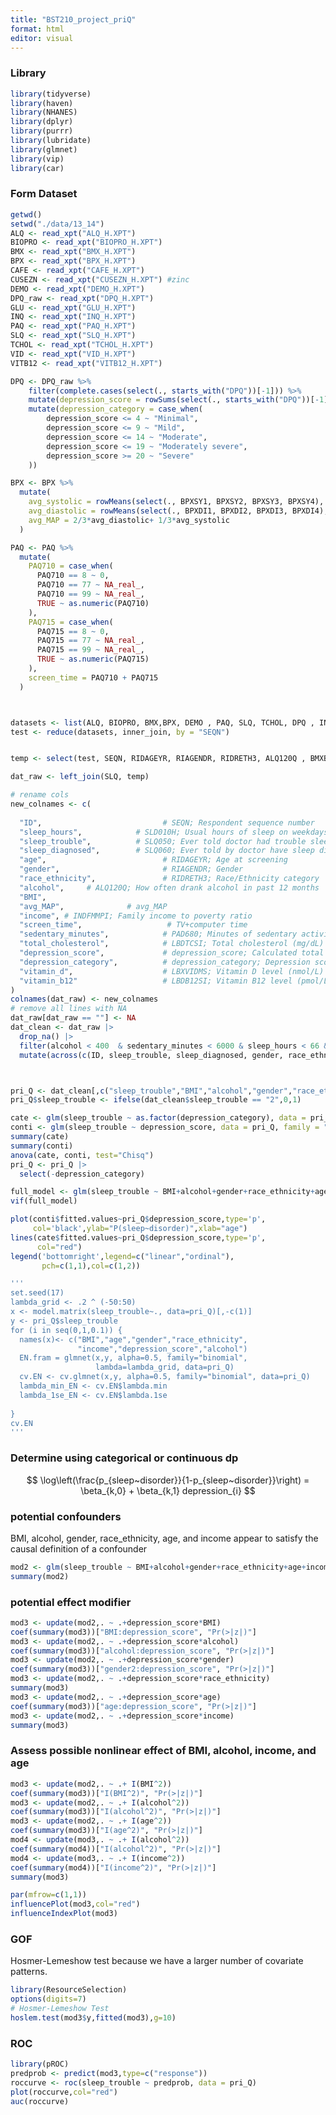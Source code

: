```yaml
---
title: "BST210_project_priQ"
format: html
editor: visual
---
```


### Library

```r
library(tidyverse)   
library(haven)      
library(NHANES)     
library(dplyr)  
library(purrr)
library(lubridate)
library(glmnet)
library(vip)
library(car)
```

### Form Dataset

```r

getwd()
setwd("./data/13_14")
ALQ <- read_xpt("ALQ_H.XPT")
BIOPRO <- read_xpt("BIOPRO_H.XPT")
BMX <- read_xpt("BMX_H.XPT")
BPX <- read_xpt("BPX_H.XPT")
CAFE <- read_xpt("CAFE_H.XPT")
CUSEZN <- read_xpt("CUSEZN_H.XPT") #zinc
DEMO <- read_xpt("DEMO_H.XPT")
DPQ_raw <- read_xpt("DPQ_H.XPT")
GLU <- read_xpt("GLU_H.XPT")
INQ <- read_xpt("INQ_H.XPT")
PAQ <- read_xpt("PAQ_H.XPT")
SLQ <- read_xpt("SLQ_H.XPT")
TCHOL <- read_xpt("TCHOL_H.XPT")
VID <- read_xpt("VID_H.XPT")
VITB12 <- read_xpt("VITB12_H.XPT")

DPQ <- DPQ_raw %>%
    filter(complete.cases(select(., starts_with("DPQ"))[-1])) %>%
    mutate(depression_score = rowSums(select(., starts_with("DPQ"))[-1])) %>%
    mutate(depression_category = case_when(
        depression_score <= 4 ~ "Minimal",
        depression_score <= 9 ~ "Mild",
        depression_score <= 14 ~ "Moderate",
        depression_score <= 19 ~ "Moderately severe",
        depression_score >= 20 ~ "Severe"
    ))

BPX <- BPX %>%
  mutate(
    avg_systolic = rowMeans(select(., BPXSY1, BPXSY2, BPXSY3, BPXSY4), na.rm = TRUE),
    avg_diastolic = rowMeans(select(., BPXDI1, BPXDI2, BPXDI3, BPXDI4), na.rm = TRUE),
    avg_MAP = 2/3*avg_diastolic+ 1/3*avg_systolic
  )

PAQ <- PAQ %>%
  mutate(
    PAQ710 = case_when(
      PAQ710 == 8 ~ 0,
      PAQ710 == 77 ~ NA_real_,
      PAQ710 == 99 ~ NA_real_,
      TRUE ~ as.numeric(PAQ710)
    ),
    PAQ715 = case_when(
      PAQ715 == 8 ~ 0,
      PAQ715 == 77 ~ NA_real_,
      PAQ715 == 99 ~ NA_real_,
      TRUE ~ as.numeric(PAQ715)
    ),
    screen_time = PAQ710 + PAQ715
  )



datasets <- list(ALQ, BIOPRO, BMX,BPX, DEMO , PAQ, SLQ, TCHOL, DPQ , INQ, VID, VITB12)
test <- reduce(datasets, inner_join, by = "SEQN")  


temp <- select(test, SEQN, RIDAGEYR, RIAGENDR, RIDRETH3, ALQ120Q , BMXBMI, avg_MAP,INDFMMPI, screen_time ,PAD680 ,LBDTCSI, SLD010H ,SLQ050, SLQ060, depression_score, depression_category, LBXVIDMS, LBDB12SI)

dat_raw <- left_join(SLQ, temp)

# rename cols
new_colnames <- c(
  
  "ID",                           # SEQN; Respondent sequence number
  "sleep_hours",            # SLD010H; Usual hours of sleep on weekdays
  "sleep_trouble",          # SLQ050; Ever told doctor had trouble sleeping?
  "sleep_diagnosed",        # SLQ060; Ever told by doctor have sleep disorder?
  "age",                          # RIDAGEYR; Age at screening
  "gender",                       # RIAGENDR; Gender
  "race_ethnicity",               # RIDRETH3; Race/Ethnicity category
  "alcohol",     # ALQ120Q; How often drank alcohol in past 12 months
  "BMI",
  "avg_MAP",              # avg_MAP
  "income", # INDFMMPI; Family income to poverty ratio
  "screen_time",                   # TV+computer time
  "sedentary_minutes",            # PAD680; Minutes of sedentary activity
  "total_cholesterol",            # LBDTCSI; Total cholesterol (mg/dL)
  "depression_score",             # depression_score; Calculated total depression score
  "depression_category",          # depression_category; Depression score category
  "vitamin_d",                    # LBXVIDMS; Vitamin D level (nmol/L)
  "vitamin_b12"                   # LBDB12SI; Vitamin B12 level (pmol/L)
)
colnames(dat_raw) <- new_colnames
# remove all lines with NA
dat_raw[dat_raw == ""] <- NA
dat_clean <- dat_raw |>
  drop_na() |>
  filter(alcohol < 400  & sedentary_minutes < 6000 & sleep_hours < 66 & sleep_trouble < 3 & sleep_diagnosed < 3 & vitamin_b12 <= 2500 & vitamin_d <= 200, total_cholesterol < 20) |>
  mutate(across(c(ID, sleep_trouble, sleep_diagnosed, gender, race_ethnicity), as.factor))



pri_Q <- dat_clean[,c("sleep_trouble","BMI","alcohol","gender","race_ethnicity","age","income","depression_score","depression_category","avg_MAP","total_cholesterol")]
pri_Q$sleep_trouble <- ifelse(dat_clean$sleep_trouble == "2",0,1)
```

```r
cate <- glm(sleep_trouble ~ as.factor(depression_category), data = pri_Q, family = "binomial")
conti <- glm(sleep_trouble ~ depression_score, data = pri_Q, family = "binomial")
summary(cate)
summary(conti)
anova(cate, conti, test="Chisq")
pri_Q <- pri_Q |>
  select(-depression_category)
```

```r
full_model <- glm(sleep_trouble ~ BMI+alcohol+gender+race_ethnicity+age+income+depression_score+total_cholesterol+avg_MAP,data = pri_Q, family = "binomial")
vif(full_model)
```

```r
plot(conti$fitted.values~pri_Q$depression_score,type='p',
     col='black',ylab="P(sleep~disorder)",xlab="age")
lines(cate$fitted.values~pri_Q$depression_score,type='p',
      col="red")
legend('bottomright',legend=c("linear","ordinal"),
       pch=c(1,1),col=c(1,2))
```

```r
'''
set.seed(17)
lambda_grid <- .2 ^ (-50:50)
x <- model.matrix(sleep_trouble~., data=pri_Q)[,-c(1)]
y <- pri_Q$sleep_trouble
for (i in seq(0,1,0.1)) {
  names(x)<- c("BMI","age","gender","race_ethnicity",
               "income","depression_score","alcohol")
  EN.fram = glmnet(x,y, alpha=0.5, family="binomial",
                   lambda=lambda_grid, data=pri_Q)
  cv.EN <- cv.glmnet(x,y, alpha=0.5, family="binomial", data=pri_Q)
  lambda_min_EN <- cv.EN$lambda.min
  lambda_1se_EN <- cv.EN$lambda.1se
  
}
cv.EN
'''
```

### Determine using categorical or continuous dp

$$
\log\left(\frac{p_{sleep~disorder}}{1-p_{sleep~disorder}}\right) = \beta_{k,0} + \beta_{k,1} depression_{i}
$$

### potential confounders

BMI, alcohol, gender, race_ethnicity, age, and income appear to satisfy the causal definition of a confounder

```r
mod2 <- glm(sleep_trouble ~ BMI+alcohol+gender+race_ethnicity+age+income+depression_score+avg_MAP,data = pri_Q, family = "binomial")
summary(mod2)
```

### potential effect modifier

```r
mod3 <- update(mod2,. ~ .+depression_score*BMI)
coef(summary(mod3))["BMI:depression_score", "Pr(>|z|)"]
mod3 <- update(mod2,. ~ .+depression_score*alcohol)
coef(summary(mod3))["alcohol:depression_score", "Pr(>|z|)"]
mod3 <- update(mod2,. ~ .+depression_score*gender)
coef(summary(mod3))["gender2:depression_score", "Pr(>|z|)"]
mod3 <- update(mod2,. ~ .+depression_score*race_ethnicity)
summary(mod3)
mod3 <- update(mod2,. ~ .+depression_score*age)
coef(summary(mod3))["age:depression_score", "Pr(>|z|)"]
mod3 <- update(mod2,. ~ .+depression_score*income)
summary(mod3)
```

### Assess possible nonlinear effect of BMI, alcohol, income, and age

```r
mod3 <- update(mod2,. ~ .+ I(BMI^2))
coef(summary(mod3))["I(BMI^2)", "Pr(>|z|)"]
mod3 <- update(mod2,. ~ .+ I(alcohol^2))
coef(summary(mod3))["I(alcohol^2)", "Pr(>|z|)"]
mod3 <- update(mod2,. ~ .+ I(age^2))
coef(summary(mod3))["I(age^2)", "Pr(>|z|)"]
mod4 <- update(mod3,. ~ .+ I(alcohol^2))
coef(summary(mod4))["I(alcohol^2)", "Pr(>|z|)"]
mod4 <- update(mod3,. ~ .+ I(income^2))
coef(summary(mod4))["I(income^2)", "Pr(>|z|)"]
summary(mod3)
```

```r
par(mfrow=c(1,1))
influencePlot(mod3,col="red")
influenceIndexPlot(mod3)
```

### GOF

Hosmer-Lemeshow test because we have a larger number of covariate patterns.

```r
library(ResourceSelection)
options(digits=7)
# Hosmer-Lemeshow Test
hoslem.test(mod3$y,fitted(mod3),g=10)
```

### ROC

```r
library(pROC)
predprob <- predict(mod3,type=c("response"))
roccurve <- roc(sleep_trouble ~ predprob, data = pri_Q)
plot(roccurve,col="red")
auc(roccurve)
```
